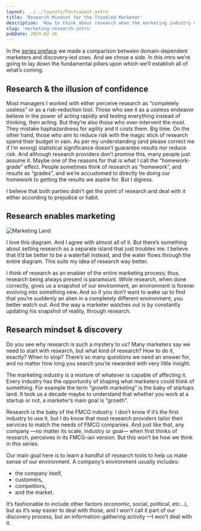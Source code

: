 ```yaml
---
layout: ../../layouts/PostLayout.astro
title: 'Research Mindset for the Troubled Marketer'
description: 'How to think about research when the marketing industry drives you insane'
slug: 'marketing-research-intro'
pubDate: 2024-02-26
---
```


In the [series preface](https://muhammadisayyed.github.io/articles/discovery-vs-domain-dependence/) we made a comparison between domain-dependent marketers and discovery-led ones. And we chose a side. In this intro we’re going to lay down the fundamental pillars upon which we’ll establish all of what’s coming.

## Research & the illusion of confidence

Most managers I worked with either perceive research as “completely useless” or as a risk-reduction tool. Those who see it as a useless endeavor believe in the power of acting rapidly and testing everything instead of thinking, then acting. But they’re also those who over-intervent the most. They mistake haphazardness for agility and it costs them. Big time. On the other hand, those who aim to reduce risk with the magic stick of research spend their budget in vain. As per my understanding (and please correct me if I’m wrong) statistical significance doesn’t guarantee results nor reduce risk. And although research providers don’t promise this, many people just assume it. Maybe one of the reasons for that is what I call the “homework-grade” effect. People sometimes think of research as “homework”, and results as “grades”, and we’re accustomed to directly tie doing our homework to getting the results we aspire for. But I digress.

I believe that both parties didn’t get the point of research and deal with it either according to prejudice or habit.

## Research enables marketing

![Marketing Land](../../assets/marketing-land.jpeg)

I love this diagram. And I agree with almost all of it. But there’s something about setting research as a separate island that just troubles me. I believe that it’d be better to be a waterfall instead, and the water flows through the entire diagram. This suits my idea of research way better.

I think of research as an enabler of the entire marketing process; thus, research being always present is paramount. While research, when done correctly, gives us a snapshot of our environment, an environment is forever evolving into something new. And so if you don’t want to wake up to find that you’re suddenly an alien in a completely different environment, you better watch out. And the way a marketer watches out is by constantly updating his snapshot of reality, through research.

## Research mindset & discovery

Do you see why research is such a mystery to us? Many marketers say we need to start with research, but what kind of research? How to do it, exactly? When to stop? There’s so many questions we need an answer for, and no matter how long you search you’re rewarded with very little insight.

The marketing industry is a mixture of whatever is capable of affecting it. Every industry has the opportunity of shaping what marketers could think of something. For example the term “growth marketing” is the baby of startups land. It took us a decade maybe to understand that whether you work at a startup or not, a marketer’s main goal is “growth”.

Research is the baby of the FMCG industry. I don’t know if it’s the first industry to use it, but I do know that most research providers tailor their services to match the needs of FMCG companies. And just like that, any company —no matter its scale, industry or goal— when first thinks of research, perceives in its FMCG-ian version. But this won’t be how we think in this series.

Our main goal here is to learn a handful of research tools to help us make sense of our environment. A company’s environment usually includes:

- the company itself,
- customers,
- competitors,
- and the market.

It’s fashionable to include other factors (economic, social, political, etc…), but as it’s way easier to deal with those, and I won’t call it part of our discovery process, but an information-gathering activity —I won’t deal with it.
